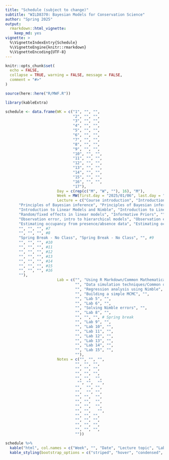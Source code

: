 ```yaml
---
title: "Schedule (subject to change)"
subtitle: "WILD8370: Bayesian Models for Conservation Science"
author: "Spring 2025"
output: 
  rmarkdown::html_vignette:
    keep_md: yes
vignette: >
  %\VignetteIndexEntry{Schedule}
  %\VignetteEngine{knitr::rmarkdown}
  %\VignetteEncoding{UTF-8}
---
```


```r
knitr::opts_chunk$set(
  echo = FALSE,
  collapse = TRUE, warning = FALSE, message = FALSE,
  comment = "#>"
)

source(here::here("R/MWF.R"))
```


```r
library(kableExtra)

schedule <- data.frame(WK = c("1", "", "", 
                              "2", "", "", 
                              "3", "", "",  
                              "4", "", "", 
                              "5", "", "", 
                              "6", "", "",  
                              "7", "", "", 
                              "8", "", "", 
                              "9", "", "", 
                              "10", "", "", 
                              "11", "", "", 
                              "12", "", "", 
                              "13", "", "",  
                              "14", "", "",  
                              "15", "", "",  
                              "16", "", "",  
                              "17"),
                       Day = c(rep(c("M", "W", ""), 16), "M"),
                       Week = MW(first.day = "2025/01/06", last.day = "2025/04/28"),
                       Lecture = c("Course introduction", "Introduction to statistics", "", #1
      "Principles of Bayesian inference", "Principles of Bayesian inference", "", #2
      "Introduction to Linear Models and Nimble", "Introduction to Linear Models and Nimble", "", #3
      "Random/fixed effects in linear models", "Informative Priors", "", #4
      "Observation error, intro to hierarchical models", "Observation error, intro to hierarchical models", "", #5
      "Estimating occupancy from presence/absence data", "Estimating occupancy from presence/absence data", "", #6
      "", "", "", #7
      "", "", "", #8 
      "Spring Break - No Class", "Spring Break - No Class", "", #9
      "", "", "", #10
      "", "", "", #11
      "", "", "", #12
      "", "", "", #13 
      "", "", "", #14
      "", "", "", #15
      "", "", "", #16
      ""), 
                       Lab = c("", "Using R Markdown/Common Mathematical Notation", "",
                               "", "Data simulation techniques/Common distributions", "", 
                               "", "Regression analysis using Nimble", "",
                               "", "Building a simple MCMC", "", 
                               "", "Lab 5", "", 
                               "", "Lab 6", "", 
                               "", "Solving Nimble errors", "", 
                               "", "Lab 8", "",
                               "", "", "", # Spring break
                               "", "Lab 9", "",
                               "", "Lab 10", "", 
                               "", "Lab 11", "", 
                               "", "Lab 12", "",
                               "", "Lab 13", "", 
                               "", "Lab 14", "", 
                               "", "Lab 15", "",
                               ""),
                       Notes = c("", "", "",
                               "", "", "", 
                               "", "", "", 
                               "", "", "", 
                               "", "",  "",
                                "", "",  "",
                               "",  "", "",
                               "",  "", "",
                               "", "",  "",
                               "", "",  "",
                               "", "",  "",
                               "", "",   "",
                               "", "", "", 
                               "", "", "", 
                               "", "", "", 
                               "", "", "",
                               ""))

schedule %>%
  kable("html", col.names = c("Week", "", "Date", "Lecture topic", "Lab topic", "Notes"), align = 'c') %>%
  kable_styling(bootstrap_options = c("striped", "hover", "condensed", "responsive"), full_width = TRUE)

```
